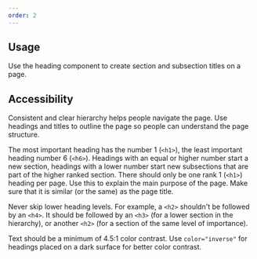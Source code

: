 ```yaml
---
order: 2
---
```


## Usage

Use the heading component to create section and subsection titles on a page.

## Accessibility

Consistent and clear hierarchy helps people navigate the page. Use headings and titles to outline the page so people can understand the page structure.

The most important heading has the number 1 (`<h1>`), the least important heading number 6 (`<h6>`).
Headings with an equal or higher number start a new section, headings with a lower number start new subsections that are part of the higher ranked section.
There should only be one rank 1 (`<h1>`) heading per page. Use this to explain the main purpose of the page. Make sure that it is similar (or the same) as the page title.

Never skip lower heading levels. For example, a `<h2>` shouldn't be followed by an `<h4>`. It should be followed by an `<h3>` (for a lower section in the hierarchy), or another `<h2>` (for a section of the same level of importance).

Text should be a minimum of 4.5:1 color contrast. Use `color="inverse"` for headings placed on a dark surface for better color contrast.
